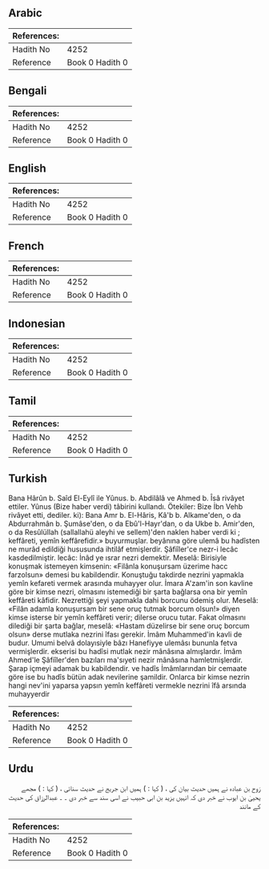 ## Arabic


<div dir="rtl" lang="ar" style={{fontSize:'larger',backgroundColor:'#f8f9fa',padding:20}}>

</div>
<div style={{backgroundColor:'#f8f9fa',padding:20, marginBottom: 10}}><table> <thead> <tr> <th>References:</th> <th></th> </tr> </thead> <tbody><tr><td>Hadith No</td><td>4252</td></tr><tr><td>Reference</td><td>Book 0 Hadith 0</td></tr></tbody></table></div>

## Bengali


<div dir="ltr" lang="bn" style={{fontSize:'larger',backgroundColor:'#f8f9fa',padding:20}}>

</div>
<div style={{backgroundColor:'#f8f9fa',padding:20, marginBottom: 10}}><table> <thead> <tr> <th>References:</th> <th></th> </tr> </thead> <tbody><tr><td>Hadith No</td><td>4252</td></tr><tr><td>Reference</td><td>Book 0 Hadith 0</td></tr></tbody></table></div>

## English


<div dir="ltr" lang="en" style={{fontSize:'larger',backgroundColor:'#f8f9fa',padding:20}}>

</div>
<div style={{backgroundColor:'#f8f9fa',padding:20, marginBottom: 10}}><table> <thead> <tr> <th>References:</th> <th></th> </tr> </thead> <tbody><tr><td>Hadith No</td><td>4252</td></tr><tr><td>Reference</td><td>Book 0 Hadith 0</td></tr></tbody></table></div>

## French


<div dir="ltr" lang="fr" style={{fontSize:'larger',backgroundColor:'#f8f9fa',padding:20}}>

</div>
<div style={{backgroundColor:'#f8f9fa',padding:20, marginBottom: 10}}><table> <thead> <tr> <th>References:</th> <th></th> </tr> </thead> <tbody><tr><td>Hadith No</td><td>4252</td></tr><tr><td>Reference</td><td>Book 0 Hadith 0</td></tr></tbody></table></div>

## Indonesian


<div dir="ltr" lang="id" style={{fontSize:'larger',backgroundColor:'#f8f9fa',padding:20}}>

</div>
<div style={{backgroundColor:'#f8f9fa',padding:20, marginBottom: 10}}><table> <thead> <tr> <th>References:</th> <th></th> </tr> </thead> <tbody><tr><td>Hadith No</td><td>4252</td></tr><tr><td>Reference</td><td>Book 0 Hadith 0</td></tr></tbody></table></div>

## Tamil


<div dir="ltr" lang="ta" style={{fontSize:'larger',backgroundColor:'#f8f9fa',padding:20}}>

</div>
<div style={{backgroundColor:'#f8f9fa',padding:20, marginBottom: 10}}><table> <thead> <tr> <th>References:</th> <th></th> </tr> </thead> <tbody><tr><td>Hadith No</td><td>4252</td></tr><tr><td>Reference</td><td>Book 0 Hadith 0</td></tr></tbody></table></div>

## Turkish


<div dir="ltr" lang="tr" style={{fontSize:'larger',backgroundColor:'#f8f9fa',padding:20}}>
Bana Hârûn b. Saîd El-Eylî ile Yûnus. b. Abdilâlâ ve Ahmed b. Îsâ rivâyet ettiler. Yûnus (Bize haber verdi) tâbirini kullandı. Ötekiler: Bize İbn Vehb rivâyet etti, dediler. ki): Bana Amr b. El-Hâris, Kâ'b b. Alkame'den, o da Abdurrahmân b. Şumâse'den, o da Ebû'l-Hayr'dan, o da Ukbe b. Amir'den, o da Resûlüllah (sallallahü aleyhi ve sellem)'den naklen haber verdi ki ; keffâreti, yemîn keffârefidir.» buyurmuşlar. beyânına göre ulemâ bu hadîsten ne murâd edildiği hususunda ihtilâf etmişlerdir. Şâfiîler'ce nezr-i lecâc kasdedilmiştir. lecâc: İnâd ye ısrar nezri demektir. Meselâ: Birisiyle konuşmak istemeyen kimsenin: «Filânla konuşursam üzerime hacc farzolsun» demesi bu kabildendir. Konuştuğu takdirde nezrini yapmakla yemîn kefareti vermek arasında muhayyer olur. İmara A'zam'in son kavline göre bir kimse nezri, olmasını istemediği bir şarta bağlarsa ona bir yemîn keffâreti kâfidir. Nezrettiği şeyi yapmakla dahi borcunu ödemiş olur. Meselâ: «Filân adamla konuşursam bir sene oruç tutmak borcum olsun!» diyen kimse isterse bir yemîn keffâreti verir; dilerse orucu tutar. Fakat olmasını dilediği bir şarta bağlar, meselâ: «Hastam düzelirse bir sene oruç borcum olsun» derse mutlaka nezrini îfası gerekir. İmâm Muhammed'in kavli de budur. Umumi belvâ dolayısiyle bâzı Hanefiyye ulemâsı bununla fetva vermişlerdir. ekserisi bu hadîsi mutlak nezir mânâsına almışlardır. İmâm Ahmed'le Şâfiîler'den bazıları ma'sıyeti nezir mânâsına hamletmişlerdir. Şarap içmeyi adamak bu kabildendir. ve hadîs İmâmlarından bir cemaate göre ise bu hadîs bütün adak nevilerine şamildir. Onlarca bir kimse nezrin hangi nev'ini yaparsa yapsın yemîn keffâreti vermekle nezrini îfâ arsında muhayyerdir
</div>
<div style={{backgroundColor:'#f8f9fa',padding:20, marginBottom: 10}}><table> <thead> <tr> <th>References:</th> <th></th> </tr> </thead> <tbody><tr><td>Hadith No</td><td>4252</td></tr><tr><td>Reference</td><td>Book 0 Hadith 0</td></tr></tbody></table></div>

## Urdu


<div dir="rtl" lang="ur" style={{fontSize:'larger',backgroundColor:'#f8f9fa',padding:20}}>
رَوح بن عبادہ نے ہمیں حدیث بیان کی ، ( کہا : ) ہمیں ابن جریج نے حدیث سنائی ، ( کہا : ) مجھے یحییٰ بن ایوب نے خبر دی کہ انہیں یزید بن ابی حبیب نے اسی سند سے خبر دی ۔ ۔ عبدالرزاق کی حدیث کے مانند
</div>
<div style={{backgroundColor:'#f8f9fa',padding:20, marginBottom: 10}}><table> <thead> <tr> <th>References:</th> <th></th> </tr> </thead> <tbody><tr><td>Hadith No</td><td>4252</td></tr><tr><td>Reference</td><td>Book 0 Hadith 0</td></tr></tbody></table></div>